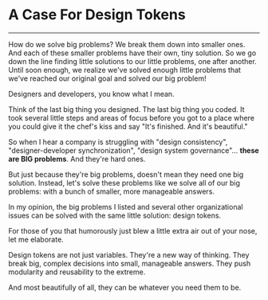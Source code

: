 

# A Case For Design Tokens

<PublicationInfo
	slug="case-for-design-tokens"
	publishDate="January 19th, 2021"
	subtitle="How do we solve big problems? We break them down into smaller ones. Let's push this to the extreme."
/>

---

How do we solve big problems? We break them down into smaller ones. And each of these smaller problems have their own, tiny solution. So we go down the line finding little solutions to our little problems, one after another. Until soon enough, we realize we've solved enough little problems that we've reached our original goal and solved our big problem!

Designers and developers, you know what I mean.

Think of the last big thing you designed. The last big thing you coded. It took several little steps and areas of focus before you got to a place where you could give it the chef's kiss and say "It's finished. And it's beautiful."

So when I hear a company is struggling with "design consistency", "designer-developer synchronization", "design system governance"... **these are BIG problems**. And they're hard ones.

But just because they're big problems, doesn't mean they need one big solution. Instead, let's solve these problems like we solve all of our big problems: with a bunch of smaller, more manageable answers.

In my opinion, the big problems I listed and several other organizational issues can be solved with the same little solution: design tokens.

For those of you that humorously just blew a little extra air out of your nose, let me elaborate.

Design tokens are not just variables. They're a new way of thinking. They break big, complex decisions into small, manageable answers. They push modularity and reusability to the extreme.

And most beautifully of all, they can be whatever you need them to be.

